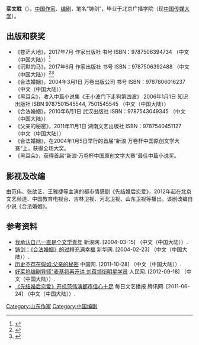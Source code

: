 
'''栾文胜'''（{{bd|1970年|||}}），[[中国|中国]][[作家|作家]]、[[编剧|编剧]]，笔名“铸剑”，毕业于北京广播学院（现[[中国传媒大学|中国传媒大学]]）。

== 出版和获奖 ==
*《苍茫大地》，2017年7月 作家出版社 书号 ISBN：9787506394734 （中文（中国大陆））<ref>{{Cite web|url=http://product.dangdang.com/25108267.html|title=《苍茫大地》(栾文胜)【简介_书评_在线阅读】 - 当当图书|accessdate=2017-09-15|work=product.dangdang.com|archive-date=2017-09-16|archive-url=https://web.archive.org/web/20170916011203/http://product.dangdang.com/25108267.html|dead-url=no}}</ref>
*《沉默的马》，2017年6月 作家出版社 书号 ISBN：9787506392488  （中文（中国大陆））<ref>{{Cite news|url=http://news.xinhuanet.com/book/2017-07/11/c_129652347.htm|title=《沉默的马》：一个关于忏悔与赎罪的故事-新华网|accessdate=2017-09-15|archive-date=2017-09-16|archive-url=https://web.archive.org/web/20170916053016/http://news.xinhuanet.com/book/2017-07/11/c_129652347.htm|dead-url=no}}</ref><ref>{{Cite web|url=http://www.chinawriter.com.cn/n1/2017/0804/c405173-29448724.html|title=《沉默的马》：叙事的陷阱--报刊--中国作家网|accessdate=2017-09-15|last=104346|work=www.chinawriter.com.cn|archive-date=2017-09-16|archive-url=https://web.archive.org/web/20170916052953/http://www.chinawriter.com.cn/n1/2017/0804/c405173-29448724.html|dead-url=no}}</ref>
*《合法婚姻》，2004年3月1日  万卷出版公司  书号  ISBN：9787806016237   （中文（中国大陆））
*《黑耳朵》，收入中篇小说集《王小波门下走狗第四波》  2006年1月1日  知识出版社 ISBN 9787501545544, 7501545545  （中文（中国大陆））
*《合法婚姻》，2010年6月1日  武汉出版社  ISBN：9787543049345  （中文（中国大陆））
*《父亲的秘密》，2011年11月1日  湖南文艺出版社  ISBN：9787540451127    （中文（中国大陆））
*《合法婚姻》，在2004年1月5日举行的首届“新浪·万卷杯中国原创文学大赛”上，获得全场大奖。
*《黑耳朵》，获得首届“新浪·万卷杯中国原创文学大赛”最佳中篇小说奖。

== 影视及改编 ==
由范伟、张歆艺、王雅捷等主演的都市情感剧《先结婚后恋爱》，2012年起在北京文艺频道、中国教育电视台、吉林卫视、河北卫视、山东卫视等播出。该剧改编自小说《合法婚姻》。

== 参考资料 ==
{{reflist}}
* [http://news.sina.com.cn/c/2004-03-15/17263026315.shtml 我承认自己一直是个文学青年]{{Wayback|url=http://news.sina.com.cn/c/2004-03-15/17263026315.shtml |date=20170411220458 }} 新浪网. [2004-03-15] （中文（中国大陆））.
* [http://news.xinhuanet.com/book/2004-02/23/content_1326968.htm 铸剑：《合法婚姻》的过程充满幸福]{{Wayback|url=http://news.xinhuanet.com/book/2004-02/23/content_1326968.htm |date=20080926002740 }} 新华网. [2004-02-23] （中文（中国大陆））.
* [https://web.archive.org/web/20111030173830/http://cul.china.com.cn/book/2011-10/28/content_4580553.htm 历史不存在假如:父亲的秘密] 中国网. [2011-10-28] （中文（中国大陆））.
* [http://culture.people.com.cn/n/2012/0918/c172318-19042932.html 好莱坞编剧导师"麦基将再开讲 刘蓓领衔明星学员]{{Wayback|url=http://culture.people.com.cn/n/2012/0918/c172318-19042932.html |date=20170412061719 }}  人民网. [2012-09-18] （中文（中国大陆））.
* [https://web.archive.org/web/20160921022314/http://v.qq.com/x/cover/mhb2l3xuemydlr9/7YdYvMN31of.html 《先结婚后恋爱》开机范伟演都市信心十足]  每日文艺播报 腾讯网. [2011-06-24] （中文（中国大陆））.

{{Normdaten}}
{{DEFAULTSORT:Luan Wensheng}}
[[Category:山东作家|Category:山东作家]]
[[Category:中国编剧|Category:中国编剧]]